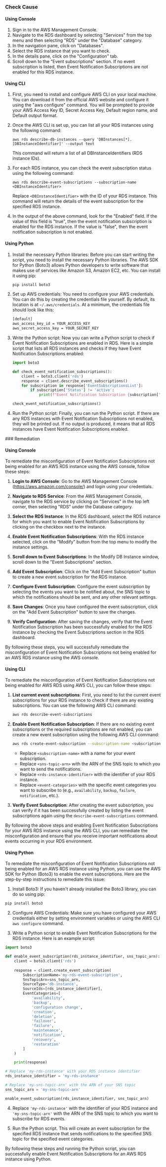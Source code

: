 

<Tabs><Tab title='Cause'>
### Check Cause

#### Using Console

1. Sign in to the AWS Management Console.
2. Navigate to the RDS dashboard by selecting "Services" from the top menu and then selecting "RDS" under the "Database" category.
3. In the navigation pane, click on "Databases".
4. Select the RDS instance that you want to check.
5. In the details pane, click on the "Configuration" tab.
6. Scroll down to the "Event subscriptions" section. If no event subscription is listed, then Event Notification Subscriptions are not enabled for this RDS instance.

#### Using CLI

1. First, you need to install and configure AWS CLI on your local machine. You can download it from the official AWS website and configure it using the "aws configure" command. You will be prompted to provide your AWS Access Key ID, Secret Access Key, Default region name, and Default output format.

2. Once the AWS CLI is set up, you can list all your RDS instances using the following command:

   ```
   aws rds describe-db-instances --query 'DBInstances[*].[DBInstanceIdentifier]' --output text
   ```

   This command will return a list of all DBInstanceIdentifiers (RDS instance IDs).

3. For each RDS instance, you can check the event subscription status using the following command:

   ```
   aws rds describe-event-subscriptions --subscription-name <DBInstanceIdentifier>
   ```

   Replace `<DBInstanceIdentifier>` with the ID of your RDS instance. This command will return the details of the event subscription for the specified RDS instance.

4. In the output of the above command, look for the "Enabled" field. If the value of this field is "true", then the event notification subscription is enabled for the RDS instance. If the value is "false", then the event notification subscription is not enabled.

#### Using Python

1. Install the necessary Python libraries: Before you can start writing the script, you need to install the necessary Python libraries. The AWS SDK for Python (Boto3) allows Python developers to write software that makes use of services like Amazon S3, Amazon EC2, etc. You can install it using pip:

   ```bash
   pip install boto3
   ```

2. Set up AWS credentials: You need to configure your AWS credentials. You can do this by creating the credentials file yourself. By default, its location is at `~/.aws/credentials`. At a minimum, the credentials file should look like this:

   ```bash
   [default]
   aws_access_key_id = YOUR_ACCESS_KEY
   aws_secret_access_key = YOUR_SECRET_KEY
   ```

3. Write the Python script: Now you can write a Python script to check if Event Notification Subscriptions are enabled in RDS. Here is a simple script that lists all RDS instances and checks if they have Event Notification Subscriptions enabled:

   ```python
   import boto3

   def check_event_notification_subscriptions():
       client = boto3.client('rds')
       response = client.describe_event_subscriptions()
       for subscription in response['EventSubscriptionsList']:
           if subscription['Status'] != 'active':
               print(f"Event Notification Subscription {subscription['CustSubscriptionId']} is not active")

   check_event_notification_subscriptions()
   ```

4. Run the Python script: Finally, you can run the Python script. If there are any RDS instances with Event Notification Subscriptions not enabled, they will be printed out. If no output is produced, it means that all RDS instances have Event Notification Subscriptions enabled.

</Tab>

<Tab title='Remediation'>
### Remediation

#### Using Console

To remediate the misconfiguration of Event Notification Subscriptions not being enabled for an AWS RDS instance using the AWS console, follow these steps:

1. **Login to AWS Console**: Go to the AWS Management Console (https://aws.amazon.com/console/) and login using your credentials.

2. **Navigate to RDS Service**: From the AWS Management Console, navigate to the RDS service by clicking on "Services" in the top left corner, then selecting "RDS" under the Database category.

3. **Select the RDS Instance**: In the RDS dashboard, select the RDS instance for which you want to enable Event Notification Subscriptions by clicking on the checkbox next to the instance.

4. **Enable Event Notification Subscriptions**: With the RDS instance selected, click on the "Modify" button from the top menu to modify the instance settings.

5. **Scroll down to Event Subscriptions**: In the Modify DB Instance window, scroll down to the "Event Subscriptions" section.

6. **Add Event Subscription**: Click on the "Add Event Subscription" button to create a new event subscription for the RDS instance.

7. **Configure Event Subscription**: Configure the event subscription by selecting the events you want to be notified about, the SNS topic to which the notifications should be sent, and any other relevant settings.

8. **Save Changes**: Once you have configured the event subscription, click on the "Add Event Subscription" button to save the changes.

9. **Verify Configuration**: After saving the changes, verify that the Event Notification Subscription has been successfully enabled for the RDS instance by checking the Event Subscriptions section in the RDS dashboard.

By following these steps, you will successfully remediate the misconfiguration of Event Notification Subscriptions not being enabled for an AWS RDS instance using the AWS console.

#### Using CLI

To remediate the misconfiguration of Event Notification Subscriptions not being enabled for AWS RDS using AWS CLI, you can follow these steps:

1. **List current event subscriptions**: First, you need to list the current event subscriptions for your RDS instance to check if there are any existing subscriptions. You can use the following AWS CLI command:
   
   ```bash
   aws rds describe-event-subscriptions
   ```

2. **Enable Event Notification Subscription**: If there are no existing event subscriptions or the required subscriptions are not enabled, you can create a new event subscription using the following AWS CLI command:

   ```bash
   aws rds create-event-subscription --subscription-name <subscription-name> --sns-topic-arn <sns-topic-arn> --source-type db-instance --source-ids <rds-instance-identifier> --event-categories <event-categories>
   ```

   - Replace `<subscription-name>` with a name for your event subscription.
   - Replace `<sns-topic-arn>` with the ARN of the SNS topic to which you want to send the notifications.
   - Replace `<rds-instance-identifier>` with the identifier of your RDS instance.
   - Replace `<event-categories>` with the specific event categories you want to subscribe to (e.g., `availability`, `backup`, `failure`, `notification`, etc.).

3. **Verify Event Subscription**: After creating the event subscription, you can verify if it has been successfully created by listing the event subscriptions again using the `describe-event-subscriptions` command.

By following the above steps and enabling Event Notification Subscriptions for your AWS RDS instance using the AWS CLI, you can remediate the misconfiguration and ensure that you receive important notifications about events occurring in your RDS environment.

#### Using Python

To remediate the misconfiguration of Event Notification Subscriptions not being enabled for an AWS RDS instance using Python, you can use the AWS SDK for Python (Boto3) to enable the event subscriptions. Here are the step-by-step instructions to remediate this issue:

1. Install Boto3: If you haven't already installed the Boto3 library, you can do so using pip:
```bash
pip install boto3
```

2. Configure AWS Credentials: Make sure you have configured your AWS credentials either by setting environment variables or using the AWS CLI `aws configure` command.

3. Write a Python script to enable Event Notification Subscriptions for the RDS instance. Here is an example script:

```python
import boto3

def enable_event_subscription(rds_instance_identifier, sns_topic_arn):
    client = boto3.client('rds')
    
    response = client.create_event_subscription(
        SubscriptionName='my-rds-event-subscription',
        SnsTopicArn=sns_topic_arn,
        SourceType='db-instance',
        SourceIds=[rds_instance_identifier],
        EventCategories=[
            'availability',
            'backup',
            'configuration change',
            'creation',
            'deletion',
            'failover',
            'failure',
            'maintenance',
            'notification',
            'recovery',
            'restoration'
        ]
    )

    print(response)

# Replace 'my-rds-instance' with your RDS instance identifier
rds_instance_identifier = 'my-rds-instance'

# Replace 'my-sns-topic-arn' with the ARN of your SNS topic
sns_topic_arn = 'my-sns-topic-arn'

enable_event_subscription(rds_instance_identifier, sns_topic_arn)
```

4. Replace `'my-rds-instance'` with the identifier of your RDS instance and `'my-sns-topic-arn'` with the ARN of the SNS topic to which you want to subscribe for RDS events.

5. Run the Python script. This will create an event subscription for the specified RDS instance that sends notifications to the specified SNS topic for the specified event categories.

By following these steps and running the Python script, you can successfully enable Event Notification Subscriptions for an AWS RDS instance using Python.


</Tab>
</Tabs>